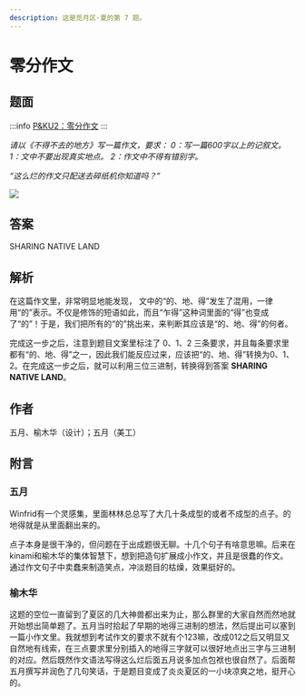 ```yaml
---
description: 这是觅月区·夏的第 7 题。
---
```


# 零分作文

## 题面

:::info
[P\&KU2：零分作文](https://pnku2.pkupuzzle.art/#/game/miyue/summer_05)
:::

_请以《不得不去的地方》写一篇作文，要求：_
_0：写一篇600字以上的记叙文。_
_1：文中不要出现真实地点。_
_2：作文中不得有错别字。_

_“这么烂的作文只配送去碎纸机你知道吗？”_

![](./23-ling-fen-zuo-wen.assets/image_1.webp)

## 答案

SHARING NATIVE LAND

## 解析

在这篇作文里，非常明显地能发现， 文中的“的、地、得”发生了混用，一律用“的”表示。不仅是修饰的短语如此，而且“乍得”这种词里面的“得”也变成了“的”！于是，我们把所有的“的”挑出来，来判断其应该是“的、地、得”的何者。

完成这一步之后，注意到题目文案里标注了 0、1、2 三条要求，并且每条要求里都有“的、地、得”之一，因此我们能反应过来，应该把“的、地、得”转换为0、1、2。在完成这一步之后，就可以利用三位三进制，转换得到答案 **SHARING NATIVE LAND**。

## 作者

五月、榆木华（设计）；五月（美工）

## 附言

### 五月

Winfrid有一个灵感集，里面林林总总写了大几十条成型的或者不成型的点子。的地得就是从里面翻出来的。

点子本身是很干净的，但问题在于出成题很无聊。十几个句子有啥意思嘛。后来在kinami和榆木华的集体智慧下，想到把造句扩展成小作文，并且是很蠢的作文。通过作文句子中卖蠢来制造笑点，冲淡题目的枯燥，效果挺好的。

### 榆木华

这题的空位一直留到了夏区的几大神兽都出来为止，那么群里的大家自然而然地就开始想出简单题了。五月当时拾起了早期的地得三进制的想法，然后提出可以塞到一篇小作文里。我就想到考试作文的要求不就有个123嘛，改成012之后又明显又自然地有线索，在三点要求里分别插入的地得三字就可以很好地点出三字与三进制的对应。然后既然作文语法写得这么烂后面五月说多加点包袱也很自然了。后面帮五月撰写并润色了几句笑话，于是题目变成了炎炎夏区的一小块凉爽之地，挺开心的。
